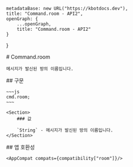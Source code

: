 
    metadataBase: new URL("https://kbotdocs.dev"),
    title: "Command.room - API2",
    openGraph: {
        ...openGraph,
        title: "Command.room - API2"
    }
}

<Section>
    # Command.room

    메시지가 발신된 방의 이름입니다.
</Section>
<Section>
    ## 구문

    ~~~js
    cmd.room;
    ~~~

    <Section>
        ### 값

        `String` - 메시지가 발신된 방의 이름입니다.
    </Section>
</Section>
<Section>
    ## 앱 호환성

    <AppCompat compats={compatibility["room"]}/>
</Section>